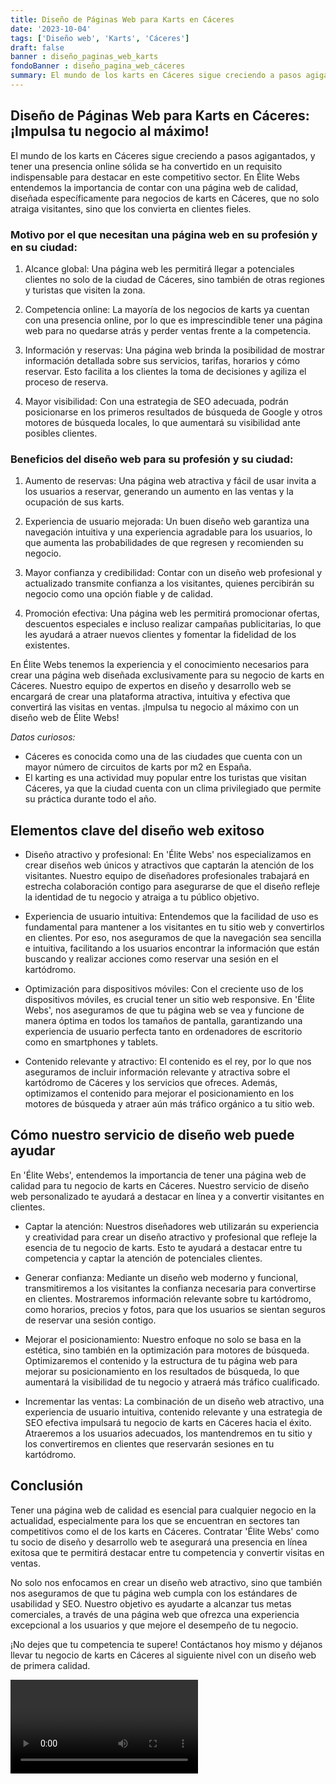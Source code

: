 ```yaml
---
title: Diseño de Páginas Web para Karts en Cáceres
date: '2023-10-04'
tags: ['Diseño web', 'Karts', 'Cáceres']
draft: false
banner : diseño_paginas_web_karts
fondoBanner : diseño_pagina_web_cáceres
summary: El mundo de los karts en Cáceres sigue creciendo a pasos agigantados, y tener una presencia online sólida se ha convertido en un requisito indispensable para destacar en este competitivo sector. En Élite Webs entendemos la importancia de contar con una página web de calidad, diseñada específicamente para negocios de karts en Cáceres, que no solo atraiga visitantes, sino que los convierta en clientes fieles.
---
```


## Diseño de Páginas Web para Karts en Cáceres: ¡Impulsa tu negocio al máximo!

El mundo de los karts en Cáceres sigue creciendo a pasos agigantados, y tener una presencia online sólida se ha convertido en un requisito indispensable para destacar en este competitivo sector. En Élite Webs entendemos la importancia de contar con una página web de calidad, diseñada específicamente para negocios de karts en Cáceres, que no solo atraiga visitantes, sino que los convierta en clientes fieles.

### Motivo por el que necesitan una página web en su profesión y en su ciudad:

1. Alcance global: Una página web les permitirá llegar a potenciales clientes no solo de la ciudad de Cáceres, sino también de otras regiones y turistas que visiten la zona.

2. Competencia online: La mayoría de los negocios de karts ya cuentan con una presencia online, por lo que es imprescindible tener una página web para no quedarse atrás y perder ventas frente a la competencia.

3. Información y reservas: Una página web brinda la posibilidad de mostrar información detallada sobre sus servicios, tarifas, horarios y cómo reservar. Esto facilita a los clientes la toma de decisiones y agiliza el proceso de reserva.

4. Mayor visibilidad: Con una estrategia de SEO adecuada, podrán posicionarse en los primeros resultados de búsqueda de Google y otros motores de búsqueda locales, lo que aumentará su visibilidad ante posibles clientes.

### Beneficios del diseño web para su profesión y su ciudad:

1. Aumento de reservas: Una página web atractiva y fácil de usar invita a los usuarios a reservar, generando un aumento en las ventas y la ocupación de sus karts.

2. Experiencia de usuario mejorada: Un buen diseño web garantiza una navegación intuitiva y una experiencia agradable para los usuarios, lo que aumenta las probabilidades de que regresen y recomienden su negocio.

3. Mayor confianza y credibilidad: Contar con un diseño web profesional y actualizado transmite confianza a los visitantes, quienes percibirán su negocio como una opción fiable y de calidad.

4. Promoción efectiva: Una página web les permitirá promocionar ofertas, descuentos especiales e incluso realizar campañas publicitarias, lo que les ayudará a atraer nuevos clientes y fomentar la fidelidad de los existentes.

En Élite Webs tenemos la experiencia y el conocimiento necesarios para crear una página web diseñada exclusivamente para su negocio de karts en Cáceres. Nuestro equipo de expertos en diseño y desarrollo web se encargará de crear una plataforma atractiva, intuitiva y efectiva que convertirá las visitas en ventas. ¡Impulsa tu negocio al máximo con un diseño web de Élite Webs!

*Datos curiosos:* 
- Cáceres es conocida como una de las ciudades que cuenta con un mayor número de circuitos de karts por m2 en España.
- El karting es una actividad muy popular entre los turistas que visitan Cáceres, ya que la ciudad cuenta con un clima privilegiado que permite su práctica durante todo el año.

<GifSeo />

<Cta />

## Elementos clave del diseño web exitoso

- Diseño atractivo y profesional: En 'Élite Webs' nos especializamos en crear diseños web únicos y atractivos que captarán la atención de los visitantes. Nuestro equipo de diseñadores profesionales trabajará en estrecha colaboración contigo para asegurarse de que el diseño refleje la identidad de tu negocio y atraiga a tu público objetivo.

- Experiencia de usuario intuitiva: Entendemos que la facilidad de uso es fundamental para mantener a los visitantes en tu sitio web y convertirlos en clientes. Por eso, nos aseguramos de que la navegación sea sencilla e intuitiva, facilitando a los usuarios encontrar la información que están buscando y realizar acciones como reservar una sesión en el kartódromo.

- Optimización para dispositivos móviles: Con el creciente uso de los dispositivos móviles, es crucial tener un sitio web responsive. En 'Élite Webs', nos aseguramos de que tu página web se vea y funcione de manera óptima en todos los tamaños de pantalla, garantizando una experiencia de usuario perfecta tanto en ordenadores de escritorio como en smartphones y tablets.

- Contenido relevante y atractivo: El contenido es el rey, por lo que nos aseguramos de incluir información relevante y atractiva sobre el kartódromo de Cáceres y los servicios que ofreces. Además, optimizamos el contenido para mejorar el posicionamiento en los motores de búsqueda y atraer aún más tráfico orgánico a tu sitio web.

## Cómo nuestro servicio de diseño web puede ayudar

En 'Élite Webs', entendemos la importancia de tener una página web de calidad para tu negocio de karts en Cáceres. Nuestro servicio de diseño web personalizado te ayudará a destacar en línea y a convertir visitantes en clientes.

- Captar la atención: Nuestros diseñadores web utilizarán su experiencia y creatividad para crear un diseño atractivo y profesional que refleje la esencia de tu negocio de karts. Esto te ayudará a destacar entre tu competencia y captar la atención de potenciales clientes.

- Generar confianza: Mediante un diseño web moderno y funcional, transmitiremos a los visitantes la confianza necesaria para convertirse en clientes. Mostraremos información relevante sobre tu kartódromo, como horarios, precios y fotos, para que los usuarios se sientan seguros de reservar una sesión contigo.

- Mejorar el posicionamiento: Nuestro enfoque no solo se basa en la estética, sino también en la optimización para motores de búsqueda. Optimizaremos el contenido y la estructura de tu página web para mejorar su posicionamiento en los resultados de búsqueda, lo que aumentará la visibilidad de tu negocio y atraerá más tráfico cualificado.

- Incrementar las ventas: La combinación de un diseño web atractivo, una experiencia de usuario intuitiva, contenido relevante y una estrategia de SEO efectiva impulsará tu negocio de karts en Cáceres hacia el éxito. Atraeremos a los usuarios adecuados, los mantendremos en tu sitio y los convertiremos en clientes que reservarán sesiones en tu kartódromo.

## Conclusión

Tener una página web de calidad es esencial para cualquier negocio en la actualidad, especialmente para los que se encuentran en sectores tan competitivos como el de los karts en Cáceres. Contratar 'Élite Webs' como tu socio de diseño y desarrollo web te asegurará una presencia en línea exitosa que te permitirá destacar entre tu competencia y convertir visitas en ventas.

No solo nos enfocamos en crear un diseño web atractivo, sino que también nos aseguramos de que tu página web cumpla con los estándares de usabilidad y SEO. Nuestro objetivo es ayudarte a alcanzar tus metas comerciales, a través de una página web que ofrezca una experiencia excepcional a los usuarios y que mejore el desempeño de tu negocio.

¡No dejes que tu competencia te supere! Contáctanos hoy mismo y déjanos llevar tu negocio de karts en Cáceres al siguiente nivel con un diseño web de primera calidad.

<Video />

<CtaBot job='Karts' city='Cáceres'/>

<Gmaps query='Cáceres+españa+maps' />